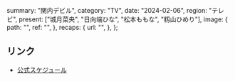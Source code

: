   summary: "関内デビル",
  category: "TV",
  date: "2024-02-06",
  region: "テレビ",
  present: ["城月菜央", "日向端ひな", "松本ももな", "籾山ひめり"],
  image: {
    path: "",
    ref: "",
  },
  recaps: {
    url: "",
  },
};

## リンク

- [公式スケジュール](https://takanenonadeshiko.jp/?p=1723)
